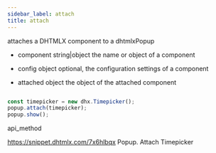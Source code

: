```yaml
---
sidebar_label: attach
title: attach
---
```



          


<Short>
 attaches a DHTMLX component to a dhtmlxPopup



</Short>



- component 	string|object		the name or object of a component
- config		object	    		optional, the configuration settings of a component


- attached			object			the object of the attached component


~~~js

const timepicker = new dhx.Timepicker();
popup.attach(timepicker);
popup.show();


~~~
 api_method

<Descr>




</Descr>


 https://snippet.dhtmlx.com/7x6hlbqx	Popup. Attach Timepicker






